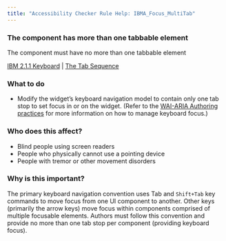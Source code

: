 ```yaml
---
title: "Accessibility Checker Rule Help: IBMA_Focus_MultiTab"
---
```


<div className="toolHelp">
<Row>
<Column colLg={11} colMd={5} colSm={4} className="toolMain">

<div id="locLevel"></div>

### The component has more than one tabbable element
The component must have no more than one tabbable element

[IBM 2.1.1 Keyboard](https://www.ibm.com/able/guidelines/ci162/keyboard.html) | [The Tab Sequence](https://www.w3.org/TR/wai-aria-practices-1.1/#kbd_general_between)

<div id="locSnippet"></div>

### What to do
* Modify the widget’s keyboard navigation model to contain only one tab stop to set focus in or on the widget. (Refer to the [WAI-ARIA Authoring practices](https://www.w3.org/TR/wai-aria-practices-1.1/#keyboard) for more information on how to manage keyboard focus.)


</Column>
<Column colLg={5} colMd={3} colSm={4} className="toolLeft">

### Who does this affect?

* Blind people using screen readers
* People who physically cannot use a pointing device
* People with tremor or other movement disorders

### Why is this important?

The primary keyboard navigation convention uses Tab and `Shift+Tab` key commands to move focus from one UI component to another. Other keys (primarily the arrow keys) move focus within components comprised of multiple focusable elements. Authors must follow this convention and provide no more than one tab stop per component (providing keyboard focus).

</Column>
</Row>
</div>

